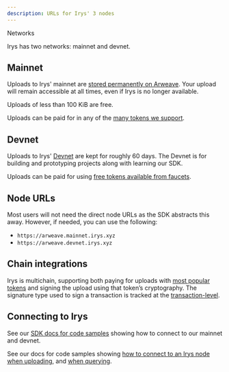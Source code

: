 ```yaml
---
description: URLs for Irys' 3 nodes
---
```



<div className="flex flex-col mt-5">
	<div className="flex items-end">
		<div className="">
			<Heading level={1}>Networks</Heading>
		</div>
	</div>
</div>

Irys has two networks: mainnet and devnet.

## Mainnet

Uploads to Irys' mainnet are [stored permanently on Arweave](/learn/transaction-lifecycle). Your upload will remain accessible at all times, even if Irys is no longer available.

Uploads of less than 100 KiB are free.

Uploads can be paid for in any of the [many tokens we support](/overview/supported-tokens).

## Devnet

Uploads to Irys' [Devnet](/developer-docs/using-devnet) are kept for roughly 60 days. The Devnet is for building and prototyping projects along with learning our SDK.

Uploads can be paid for using [free tokens available from faucets](/overview/supported-tokens#devnet-tokens).

## Node URLs

Most users will not need the direct node URLs as the SDK abstracts this away. However, if needed, you can use the following:

- `https://arweave.mainnet.irys.xyz`
- `https://arweave.devnet.irys.xyz`

## Chain integrations

Irys is multichain, supporting both paying for uploads with [most popular tokens](/overview/supported-tokens) and signing the upload using that token’s cryptography. The signature type used to sign a transaction is tracked at the [transaction-level](/learn/bundles).

## Connecting to Irys

See our [SDK docs for code samples](/developer-docs/irys-sdk#connecting-to-irys) showing how to connect to our mainnet and devnet.

See our docs for code samples showing [how to connect to an Irys node when uploading](/developer-docs/irys-sdk#connect-to-a-node), and [when querying](/developer-docs/query-sdk#changing-default-query-endpoints).

